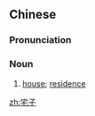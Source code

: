 ==Chinese==
{{zh-forms}}

===Pronunciation===
{{zh-pron
|m=zháizi
|cat=n
}}

===Noun===
{{zh-noun}}

# [[house]]; [[residence]] {{zh-mw|m:座}}

[[zh:宅子]]